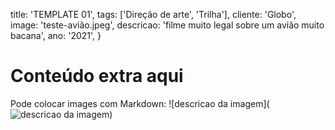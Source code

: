   title: 'TEMPLATE 01',
  tags: ['Direção de arte', 'Trilha'],
  cliente: 'Globo',
  image: 'teste-avião.jpeg',
  descricao: 'filme muito legal sobre um avião muito bacana',
  ano: '2021',
}

# Conteúdo extra aqui

Pode colocar images com Markdown: ![descricao da imagem](![descricao da imagem](https://i.imgur.com/PArLLHf.jpeg))
